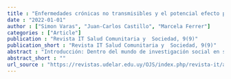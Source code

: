 ```yaml
---
title : "Enfermedades crónicas no transmisibles y el potencial efecto protector de la cohesión social en Chile."
date : "2022-01-01"
author : ["Simon Varas", "Juan-Carlos Castillo", "Marcela Ferrer"]
categories : ["Article"]
publication : "Revista IT Salud Comunitaria y  Sociedad, 9(9)"
publication_short : "Revista IT Salud Comunitaria y  Sociedad, 9(9)"
abstract : "Introducción: Dentro del mundo de investigación social en salud, el estudio de las enfermedades crónicas no transmisibles representa enormes desafíos. Existe un creciente campo de investigación que relaciona los procesos de salud y enfermedad con la cohesión social y el capital social, considerados como  un potencial factor protector de la salud. Material y métodos: Los datos utilizados corresponden a la Encuesta Calidad de Vida y Salud (ENCAVI) 2015 – 2016 (N=6.532). La cohesión social es examinada a partir de tres de sus componentes: satisfacción con los lazos sociales, identificación con el barrio y propensión a la colaboración en el barrio. Las enfermedades consideradas son principalmente Hipertensión y Diabetes. Además se incluyen algunas de las causantes de mayor mortalidad en Chile (Enfermedades cardio y cerebrovasculares, Cáncer, Enfermedades respiratorias crónicas, Enfermedades hepáticas y Enfermedades renales), las cuales fueron agrupadas en una escala. La técnica de análisis empleada es la de regresión logística binaria. Resultados: Los análisis basados en modelos de regresión logística señalan que la satisfacción con los lazos sociales es el principal elemento de la cohesión social consistentemente favorable y potencialmente protector en la presencia de ECNT (Hipertensión 95% IC 0.786-0.940; diabetes 95% IC 0.795-0.969; otras ECNT 95% IC 0.724-0.879). En cambio, los elementos de identificación con el barrio y propensión a la colaboración en el barrio no demuestran un efecto consistente ni significativo. Discusión: La promoción y el fortalecimiento de los lazos sociales podría contribuir a prevenir la presencia de Diabetes, Hipertensión y otras ECNT. Implementar estrategias públicas para el desarrollo de la cohesión social podría contribuir a compensar la insuficiencia de recursos físicos para enfrentar el aumento en la carga de ECNT y combatir las desigualdades en salud."
abstract_short : ""
url_source : "https://revistas.udelar.edu.uy/OJS/index.php/revista-it/article/view/945"
---
```

